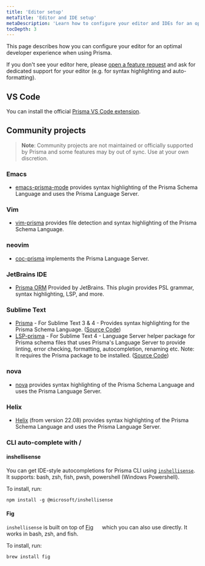 ```yaml
---
title: 'Editor setup'
metaTitle: 'Editor and IDE setup'
metaDescription: 'Learn how to configure your editor and IDEs for an optimal developer experience with Prisma.'
tocDepth: 3
---
```


<TopBlock>

This page describes how you can configure your editor for an optimal developer experience when using Prisma.

If you don't see your editor here, please [open a feature request](https://github.com/prisma/prisma/issues/new?assignees=&labels=&template=feature_request.md&title=) and ask for dedicated support for your editor (e.g. for syntax highlighting and auto-formatting).

</TopBlock>

## VS Code

You can install the official [Prisma VS Code extension](https://marketplace.visualstudio.com/items?itemName=Prisma.prisma).

## Community projects

> **Note**: Community projects are not maintained or officially supported by Prisma and some features may by out of sync. Use at your own discretion.

### Emacs

- [emacs-prisma-mode](https://github.com/pimeys/emacs-prisma-mode) provides syntax highlighting of the Prisma Schema Language and uses the Prisma Language Server.

### Vim

- [vim-prisma](https://github.com/pantharshit00/vim-prisma) provides file detection and syntax highlighting of the Prisma Schema Language.

### neovim

- [coc-prisma](https://github.com/pantharshit00/coc-prisma) implements the Prisma Language Server.

### JetBrains IDE

- [Prisma ORM](https://plugins.jetbrains.com/plugin/20686-prisma-orm) Provided by JetBrains. This plugin provides PSL grammar, syntax highlighting, LSP, and more.

### Sublime Text

- [Prisma](https://packagecontrol.io/packages/Prisma) - For Sublime Text 3 & 4 - Provides syntax highlighting for the Prisma Schema Language. ([Source Code](https://github.com/Sublime-Instincts/PrismaHighlight/))
- [LSP-prisma](https://packagecontrol.io/packages/LSP-prisma) - For Sublime Text 4 - Language Server helper package for Prisma schema files that uses Prisma's Language Server to provide linting, error checking, formatting, autocompletion, renaming etc. Note: It requires the Prisma package to be installed. ([Source Code](https://github.com/Sublime-Instincts/LSP-prisma))

### nova

- [nova](https://extensions.panic.com/extensions/robb-j/robb-j.Prisma/) provides syntax highlighting of the Prisma Schema Language and uses the Prisma Language Server.

### Helix

- [Helix](https://helix-editor.com/) (from version 22.08) provides syntax highlighting of the Prisma Schema Language and uses the Prisma Language Server.


### CLI auto-complete with  / 

#### inshellisense

You can get IDE-style autocompletions for Prisma CLI using [`inshellisense`](https://github.com/microsoft/inshellisense/tree/main). It supports: bash, zsh, fish, pwsh, powershell (Windows Powershell).

To install, run:

```shell
npm install -g @microsoft/inshellisense
```

#### Fig

`inshellisense` is built on top of [Fig](https://fig.io/) <a href="https://fig.io/" target="_blank"><img src="https://fig.io/badges/Logo.svg" width="15" height="15"/></a> which you can also use directly. It works in bash, zsh, and fish.


To install, run:

```shell
brew install fig
```
